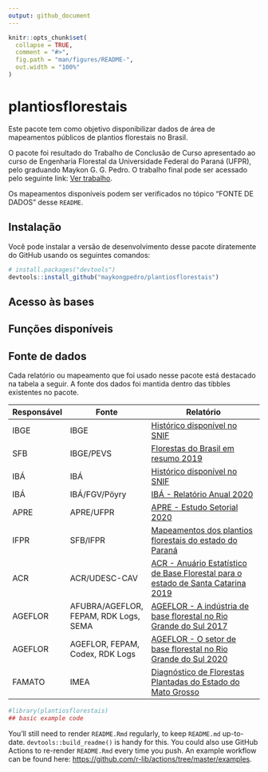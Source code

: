 ```yaml
---
output: github_document
---
```


<!-- README.md is generated from README.Rmd. Please edit that file -->

```r
knitr::opts_chunk$set(
  collapse = TRUE,
  comment = "#>",
  fig.path = "man/figures/README-",
  out.width = "100%"
)
```

# plantiosflorestais

<!-- badges: start -->
<!-- badges: end -->

Este pacote tem como objetivo disponibilizar dados de área de mapeamentos públicos de plantios florestais no Brasil.

O pacote foi resultado do Trabalho de Conclusão de Curso apresentado ao curso de Engenharia Florestal da Universidade Federal do Paraná (UFPR), pelo graduando Maykon G. G. Pedro. O trabalho final pode ser acessado pelo seguinte link: [Ver trabalho]().

Os mapeamentos disponíveis podem ser verificados no tópico "FONTE DE DADOS" desse `README`.

## Instalação

Você pode instalar a versão de desenvolvimento desse pacote diratemente do GitHub usando os seguintes comandos:
``` r
# install.packages("devtools")
devtools::install_github("maykongpedro/plantiosflorestais")
```

## Acesso às bases


## Funções disponíveis


## Fonte de dados

Cada relatório ou mapeamento que foi usado nesse pacote está destacado na tabela a seguir. A fonte dos dados foi mantida dentro das tibbles existentes no pacote.


| Responsável | Fonte                                 | Relatório                                                                                                                                                                                              |
| ----------- | ------------------------------------- | ------------------------------------------------------------------------------------------------------------------------------------------------------------------------------------------------------ |
| IBGE        | IBGE                                  | [Histórico disponível no SNIF](https://dados.gov.br/dataset/sistema-nacional-de-informacoes-florestais-snif/resource/fdf7e4ce-8475-4205-8aad-3f97665b8a41)                                           |
| SFB         | IBGE/PEVS                             | [Florestas do Brasil em resumo 2019](http://www.acr.org.br/uploads/biblioteca/Florestas_Brasil_2019_Portugues.pdf)                                                                                |
| IBÁ         | IBÁ                                   | [Histórico disponível no SNIF](https://dados.gov.br/dataset/sistema-nacional-de-informacoes-florestais-snif/resource/43251bd6-e2c9-4dc8-93c9-379bf15e29d9)                                           |
| IBÁ         | IBÁ/FGV/Pöyry                         | [IBÁ - Relatório Anual 2020](https://www.iba.org/datafiles/publicacoes/relatorios/relatorio-iba-2020.pdf)                                                                                            |
| APRE        | APRE/UFPR                             | [APRE - Estudo Setorial 2020](https://apreflorestas.com.br/publicacoes/estudo-setorial-apre-2020-2/)                                                                                                 |
| IFPR        | SFB/IFPR                              | [Mapeamentos dos plantios florestais do estado do Paraná](https://apreflorestas.com.br/publicacoes/ifpr-e-sfb-mapeamento-dos-plantios-florestais-do-estado-do-parana/)                               |
| ACR         | ACR/UDESC-CAV                         | [ACR - Anuário Estatístico de Base Florestal para o estado de Santa Catarina 2019](http://www.acr.org.br/uploads/biblioteca/Anuario_ACR_2019_atualizado.pdf)                                      |
| AGEFLOR     | AFUBRA/AGEFLOR, FEPAM, RDK Logs, SEMA | [AGEFLOR - A indústria de base florestal no Rio Grande do Sul 2017](http://www.ageflor.com.br/noticias/wp-content/uploads/2017/08/A-INDUSTRIA-DE-BASE-FLORESTAL-NO-RS-2017.pdf)                      |
| AGEFLOR     | AGEFLOR, FEPAM, Codex, RDK Logs       | [AGEFLOR - O setor de base florestal no Rio Grande do Sul 2020](http://www.ageflor.com.br/noticias/wp-content/uploads/2020/12/O-Setor-de-Base-Florestal-no-Rio-Grande-do-Sul-2020-ano-base-2019.pdf) |
| FAMATO      | IMEA                                  | [Diagnóstico de Florestas Plantadas do Estado do Mato Grosso](http://www.arefloresta.org.br/uploads/downloads/00072201414739.pdf)                                                                    |







```r
#library(plantiosflorestais)
## basic example code
```




You'll still need to render `README.Rmd` regularly, to keep `README.md` up-to-date. `devtools::build_readme()` is handy for this. You could also use GitHub Actions to re-render `README.Rmd` every time you push. An example workflow can be found here: <https://github.com/r-lib/actions/tree/master/examples>.

